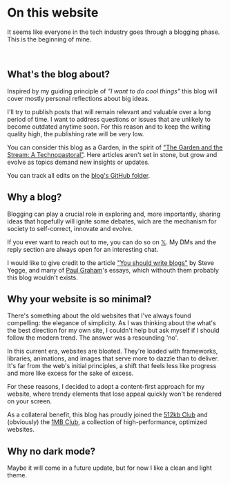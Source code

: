 
# On this website

<AnimatedHeader />

It seems like everyone in the tech industry goes through a blogging phase. This is the beginning of mine.

&nbsp;<br/>
## What's the blog about?

Inspired by my guiding principle of _"I want to do cool things"_ this blog will cover mostly personal reflections about big ideas.

I'll try to publish posts that will remain relevant and valuable over a long period of time. I want to address questions or issues that are unlikely to become outdated anytime soon. For this reason and to keep the writing quality high, the publishing rate will be very low.

You can consider this blog as a Garden, in the spirit of ["The Garden and the Stream: A Technopastoral"](https://hapgood.us/2015/10/17/the-garden-and-the-stream-a-technopastoral/). Here articles aren't set in stone, but grow and evolve as topics demand new insights or updates.

You can track all edits on the [blog's GitHub folder](https://github.com/francescobarbieri/barbierinotes).

## Why a blog?

Blogging can play a crucial role in exploring and, more importantly, sharing ideas that hopefully will ignite some debates, wich are the mechanism for society to self-correct, innovate and evolve. 

If you ever want to reach out to me, you can do so on [𝕏](https://twitter.com/barbierinotes). My DMs and the reply section are always open for an interesting chat.

I would like to give credit to the article ["You should write blogs"](https://sites.google.com/site/steveyegge2/you-should-write-blogs?authuser=0) by Steve Yegge, and many of [Paul Graham](https://www.paulgraham.com/)'s essays, which withouth them probably this blog wouldn't exists.

## Why your website is so minimal?

There's something about the old websites that I've always found compelling: the elegance of simplicity. As I was thinking about the what's the best direction for my own site, I couldn't help but ask myself if I should follow the modern trend. The answer was a resounding 'no'.

In this current era, websites are bloated. They're loaded with frameworks, libraries, animations, and images that serve more to dazzle than to deliver. It's far from the web's initial principles, a shift that feels less like progress and more like excess for the sake of excess.

For these reasons, I decided to adopt a content-first approach for my website, where trendy elements that lose appeal quickly won't be rendered on your screen.

As a collateral benefit, this blog has proudly joined the [512kb Club](https://512kb.club/) and (obviously) the [1MB Club](https://1mb.club/), a collection of high-performance, optimized websites.

## Why no dark mode?

Maybe it will come in a future update, but for now I like a clean and light theme.